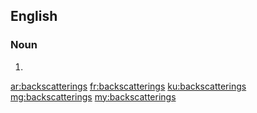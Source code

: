 ==English==

===Noun===
{{head|en|plural}}

# {{plural of|backscattering|lang=en}}

[[ar:backscatterings]]
[[fr:backscatterings]]
[[ku:backscatterings]]
[[mg:backscatterings]]
[[my:backscatterings]]